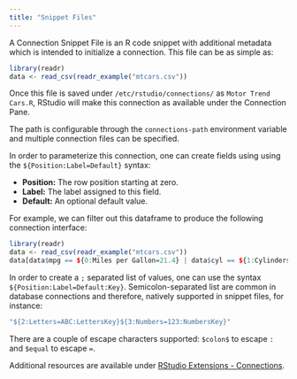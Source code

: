 ```yaml
---
title: "Snippet Files"
---
```


A Connection Snippet File is an R code snippet with additional metadata which is intended to initialize a connection. This file can be as simple as:

```r
library(readr)
data <- read_csv(readr_example("mtcars.csv"))
```

Once this file is saved under `/etc/rstudio/connections/` as `Motor Trend Cars.R`, RStudio will make this connection as available under the Connection Pane.

The path is configurable through the `connections-path` environment variable and multiple connection files can be specified.

In order to parameterize this connection, one can create fields using using the `${Position:Label=Default}` syntax:

- **Position:** The row position starting at zero.
- **Label:** The label assigned to this field.
- **Default:** An optional default value.

For example, we can filter out this dataframe to produce the following connection interface:

```r
library(readr)
data <- read_csv(readr_example("mtcars.csv"))
data[data$mpg == ${0:Miles per Gallon=21.4} | data$cyl == ${1:Cylinders=6}, ]
```

In order to create a `;` separated list of values, one can use the syntax `${Position:Label=Default:Key}`. Semicolon-separated list are common in database connections and therefore, natively supported in snippet files, for instance:

```r
"${2:Letters=ABC:LettersKey}${3:Numbers=123:NumbersKey}"
```

There are a couple of escape characters supported: `$colon$` to escape `:` and `$equal` to escape `=`.

Additional resources are available under [RStudio Extensions - Connections](https://rstudio.github.io/rstudio-extensions/rstudio-connections.html ).
